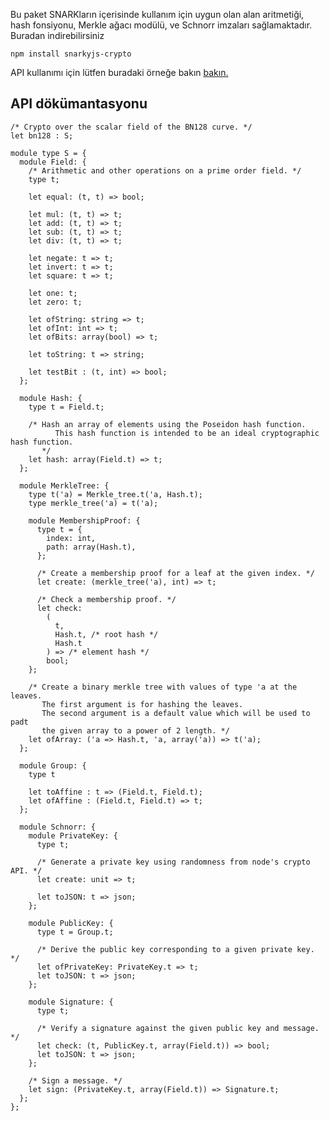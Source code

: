 
Bu paket SNARKların içerisinde kullanım için uygun olan alan aritmetiği, hash fonsiyonu, Merkle ağacı modülü, ve Schnorr imzaları sağlamaktadır. Buradan indirebilirsiniz

```
npm install snarkyjs-crypto
```

API kullanımı için lütfen buradaki örneğe bakın [bakın.](https://github.com/o1-labs/snarkyjs-crypto/blob/master/example.js)

## API dökümantasyonu

```reasonml
/* Crypto over the scalar field of the BN128 curve. */
let bn128 : S;

module type S = {
  module Field: {
    /* Arithmetic and other operations on a prime order field. */
    type t;

    let equal: (t, t) => bool;

    let mul: (t, t) => t;
    let add: (t, t) => t;
    let sub: (t, t) => t;
    let div: (t, t) => t;

    let negate: t => t;
    let invert: t => t;
    let square: t => t;

    let one: t;
    let zero: t;

    let ofString: string => t;
    let ofInt: int => t;
    let ofBits: array(bool) => t;

    let toString: t => string;

    let testBit : (t, int) => bool;
  };

  module Hash: {
    type t = Field.t;

    /* Hash an array of elements using the Poseidon hash function.
          This hash function is intended to be an ideal cryptographic hash function.
       */
    let hash: array(Field.t) => t;
  };

  module MerkleTree: {
    type t('a) = Merkle_tree.t('a, Hash.t);
    type merkle_tree('a) = t('a);

    module MembershipProof: {
      type t = {
        index: int,
        path: array(Hash.t),
      };

      /* Create a membership proof for a leaf at the given index. */
      let create: (merkle_tree('a), int) => t;

      /* Check a membership proof. */
      let check:
        (
          t,
          Hash.t, /* root hash */
          Hash.t
        ) => /* element hash */
        bool;
    };

    /* Create a binary merkle tree with values of type 'a at the leaves.
       The first argument is for hashing the leaves.
       The second argument is a default value which will be used to padt
       the given array to a power of 2 length. */
    let ofArray: ('a => Hash.t, 'a, array('a)) => t('a);
  };

  module Group: {
    type t

    let toAffine : t => (Field.t, Field.t);
    let ofAffine : (Field.t, Field.t) => t;
  };

  module Schnorr: {
    module PrivateKey: {
      type t;

      /* Generate a private key using randomness from node's crypto API. */
      let create: unit => t;

      let toJSON: t => json;
    };

    module PublicKey: {
      type t = Group.t;

      /* Derive the public key corresponding to a given private key. */
      let ofPrivateKey: PrivateKey.t => t;
      let toJSON: t => json;
    };

    module Signature: {
      type t;

      /* Verify a signature against the given public key and message. */
      let check: (t, PublicKey.t, array(Field.t)) => bool;
      let toJSON: t => json;
    };

    /* Sign a message. */
    let sign: (PrivateKey.t, array(Field.t)) => Signature.t;
  };
};
```

